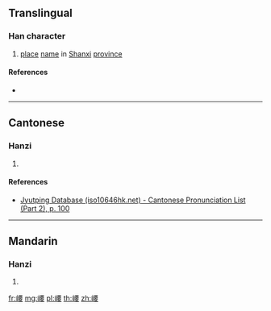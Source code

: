 {{character info/new}}
==Translingual==

===Han character===
{{Han char|rn=46|rad=山|as=09|sn=12|four=|canj=UMWV|ids=⿰山要}}

# [[place]] [[name]] in [[Shanxi]] [[province]]

====References====
* {{Han ref|kx=0315.370|dkj=08261|hdz=10785.080|uh=5D3E|ud=23870}}

----

==Cantonese==

===Hanzi===
{{yue-hanzi|jyut=[[jiu5]]|y=yiu5}}

# {{defn|lang=yue|sort=山09}}

====References====
* [http://www.iso10646hk.net/jp/document/download.jsp Jyutping Database (iso10646hk.net) - Cantonese Pronunciation List (Part 2), p. 100]

----

==Mandarin==

===Hanzi===
{{cmn-hanzi|pin=[[yǎo]] ([[yao3]])|wg=yao<sup>3</sup>}}

# {{defn|lang=cmn|sort=山09}}

[[fr:崾]]
[[mg:崾]]
[[pl:崾]]
[[th:崾]]
[[zh:崾]]